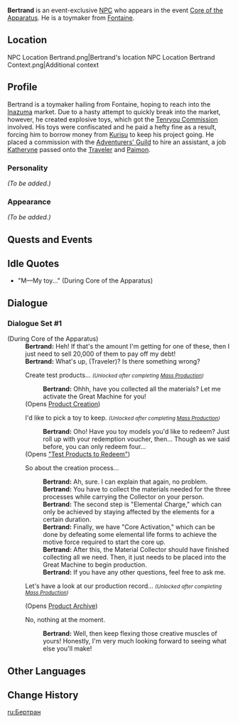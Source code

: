 {{Meta
<!-- Remove this template after adding the missing info -->
|missing_NPC_location = yes
|missing_NPC_profile  = yes
}}
{{Character Infobox
|type             = Event NPC
|image            = NPC Bertrand.png
|region           = Inazuma
|region2          = Fontaine
}}
'''Bertrand''' is an event-exclusive [[NPC]] who appears in the event [[Core of the Apparatus]]. He is a toymaker from [[Fontaine]].

==Location==
<gallery hideaddbutton="true" captionalign="center">
NPC Location Bertrand.png|Bertrand's location
NPC Location Bertrand Context.png|Additional context
</gallery>

==Profile==
Bertrand is a toymaker hailing from Fontaine, hoping to reach into the [[Inazuma]] market. Due to a hasty attempt to quickly break into the market, however, he created explosive toys, which got the [[Tenryou Commission]] involved. His toys were confiscated and he paid a hefty fine as a result, forcing him to borrow money from [[Kurisu]] to keep his project going. He placed a commission with the [[Adventurers' Guild]] to hire an assistant, a job [[Katheryne]] passed onto the [[Traveler]] and [[Paimon]].

===Personality===
''(To be added.)''

===Appearance===
<!-- Keep appearance section short and concise. Limit to 2 paragraphs with 3-4 sentences each. -->
''(To be added.)''

==Quests and Events==
{{Quest Appearances}}

==Idle Quotes==
*"M—My toy..." (During Core of the Apparatus)

==Dialogue==
===Dialogue Set #1===
{{Dialogue start}}
;(During Core of the Apparatus)
:'''Bertrand:''' Heh! If that's the amount I'm getting for one of these, then I just need to sell 20,000 of them to pay off my debt!
:'''Bertrand:''' What's up, (Traveler)? Is there something wrong?
:{{DIcon}}Create test products... <small>''(Unlocked after completing [[A-Toymaking We Shall Go: Mass Production|Mass Production]])''</small>
::'''Bertrand:''' Ohhh, have you collected all the materials? Let me activate the Great Machine for you!
:;(Opens [[Core of the Apparatus#Event Details|Product Creation]])
:{{DIcon}} I'd like to pick a toy to keep. <small>''(Unlocked after completing [[A-Toymaking We Shall Go: Mass Production|Mass Production]])''</small>
::'''Bertrand:''' Oho! Have you toy models you'd like to redeem? Just roll up with your redemption voucher, then... Though as we said before, you can only redeem four...
:;(Opens [[Core of the Apparatus#Redemption Vouchers|"Test Products to Redeem"]])
:{{DIcon}} So about the creation process...
::'''Bertrand:''' Ah, sure. I can explain that again, no problem.
::'''Bertrand:''' You have to collect the materials needed for the three processes while carrying the Collector on your person.
::'''Bertrand:''' The second step is "Elemental Charge," which can only be achieved by staying affected by the elements for a certain duration.
::'''Bertrand:''' Finally, we have "Core Activation," which can be done by defeating some elemental life forms to achieve the motive force required to start the core up.
::'''Bertrand:''' After this, the Material Collector should have finished collecting all we need. Then, it just needs to be placed into the Great Machine to begin production.
::'''Bertrand:''' If you have any other questions, feel free to ask me.
:{{DIcon}} Let's have a look at our production record... <small>''(Unlocked after completing [[A-Toymaking We Shall Go: Mass Production|Mass Production]])''</small>
:;(Opens [[Core of the Apparatus#Redemption Vouchers|Product Archive]])
:{{DIcon}} No, nothing at the moment.
::'''Bertrand:''' Well, then keep flexing those creative muscles of yours! Honestly, I'm very much looking forward to seeing what else you'll make!
{{Dialogue end}}

==Other Languages==
{{Other Languages
|default_hidden = 1
|en      = Bertrand
|zhs     = 伯特兰
|zhs_rm  = Bótèlán
|zht     = 伯特蘭
|zht_rm  = Bótèlán
|ja      = バートランド
|ja_rm   = Baatorando
|ko      = 베르트랑
|ko_rm   = Bereuteurang
|es      = Bertrand
|fr      = Bertrand
|ru      = Бертран
|th      = Bertrand
|vi      = Bertrand
|de      = Bertrand
|id      = Bertrand
|pt      = Bertrand
}}

==Change History==
{{Change History|2.7}}
<!--
==References==
{{Reflist}}
-->

[[ru:Бертран]]